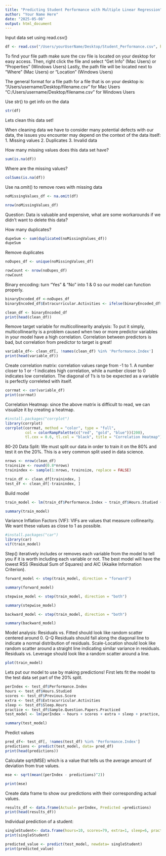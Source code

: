 ```yaml
---
title: "Predicting Student Performance with Multiple Linear Regression"
author: "Your Name Here"
date: "2025-05-08"
output: html_document
---
```


Input data set using read.csv()
```r
df <- read.csv("/Users/yourUserName/Desktop/Student_Performance.csv", header = TRUE)
```

To find your file path make sure the csv file is located on your desktop for easy access. 
Then, right click the file and select "Get Info" (Mac Users) or "Properties" (Windows Users)
Lastly, the path file will be located next to "Where" (Mac Users) or "Location" (Windows Users)

The general format for a file path for a file that is on your desktop is:
"/Users/username/Desktop/filename.csv" for Mac Users
"C:/Users/username/Desktop/filename.csv" for Windows Users

Use str() to get info on the data
```r
str(df)
```

Lets clean this data set!

When cleaning data we have to consider many potential defects with our data, the issues you encounter may depend on the context of the data itself:
1. Missing values
2. Duplicates
3. Invalid data

How many missing values does this data set have?
```r
sum(is.na(df))
```

Where are the missing values?
```r
colSums(is.na(df))
```

Use na.omit() to remove rows with missing data
```r
noMissingValues_df <- na.omit(df)

nrow(noMissingValues_df)
```

Question: Data is valuable and expensive, what are some workarounds if we didn't want to delete this data?

How many duplicates?
```r
dupeSum <- sum(duplicated(noMissingValues_df))
dupeSum
```

Remove duplicates
```r
noDupes_df <- unique(noMissingValues_df)

rowCount <- nrow(noDupes_df)
rowCount
```

Binary encoding: turn "Yes" & "No" into 1 & 0 so our model can function properly.
```r
binaryEncoded_df <-noDupes_df
binaryEncoded_df$Extracurricular.Activities <- ifelse(binaryEncoded_df$Extracurricular.Activities == "Yes", 1, 0)

clean_df <- binaryEncoded_df
print(head(clean_df))
```

Remove target variable for multicollinearity analysis:
To put it simply, multicollinearity is a problem caused when two or more predictor variables in your model have a high correlation. Correlation between predictors is bad, but correlation from predictor to target is great! 
```r
variable_df<- clean_df[, !names(clean_df) %in% 'Performance.Index']
print(head(variable_df))
```

Create correlation matrix: correlation values range from -1 to 1. A number closer to 1 or -1 indicates high correlation, while a number closer to 0 indicates low correlation. The diagonal of 1's is to be expected as a variable is perfectly correleted with itself. 
```r
corrmat <- cor(variable_df)
print(corrmat)
```

Correlation Heatmap: since the above matrix is difficult to read, we can visualize it by creating a heatmap.
```r
#install.packages("corrplot")
library(corrplot)
corrplot(corrmat, method = "color", type = "full", 
         col = colorRampPalette(c("red", "gold", "blue"))(200),
         tl.cex = 0.6, tl.col = "black", title = "Correlation Heatmap")
```

80-20 Data Split: We must split our data in order to train it on the 80% and test it on the 20%. This is a very common split used in data science.
```r
nrows <- nrow(clean_df)
trainsize <- round(0.8*nrows)
trainindex <- sample(1:nrows, trainsize, replace = FALSE)

train_df <- clean_df[trainindex, ]
test_df <- clean_df[-trainindex, ]
```

Build model
```r
train_model <- lm(train_df$Performance.Index ~ train_df$Hours.Studied + train_df$Previous.Scores + train_df$Extracurricular.Activities + train_df$Sleep.Hours + train_df$Sample.Question.Papers.Practiced, data = train_df)

summary(train_model)
```

Variance Inflation Factors (VIF): VIFs are values that measure collinearity. We want these values as close to 1 as possible.
```r
#install.packages("car")
library(car)
vif(train_model)
```

Step() iteratively includes or removes each variable from the model to tell you if it is worth including each variable or not. The best model will have the lowest RSS (Residual Sum of Squares) and AIC (Akaike Information Criterion).

```r
forward_model <- step(train_model, direction = "forward")

summary(forward_model)
```

```r
stepwise_model <- step(train_model, direction = "both")

summary(stepwise_model)
```

```r
backward_model <- step(train_model, direction = "both")

summary(backward_model)
```

Model analysis:
Residuals vs. Fitted should look like random scatter centered around 0.
Q-Q Residuals should fall along the diagonal line to indicate a normal distribution of residuals.
Scale-Location should look like random scatter around a straight line indicating similar variance in residuals.
Residuals vs. Leverage should look like a random scatter around a line.
```r
plot(train_model)
```

Lets put our model to use by making predictions! First lets fit the model to the test data set part of the 20% split.
```r
perIndex <- test_df$Performance.Index
hours <- test_df$Hours.Studied
scores <- test_df$Previous.Score
extra <- test_df$Extracurricular.Activities
sleep <- test_df$Sleep.Hours
practice <- test_df$Sample.Question.Papers.Practiced
test_model <- lm(perIndex ~ hours + scores + extra + sleep + practice, data = test_df)
```

```r
summary(test_model)
```

Predict values
```r
pred_df<- test_df[, !names(test_df) %in% 'Performance.Index']
predictions <- predict(test_model, data= pred_df)
print(head(predictions))
```

Calculate sqrt(MSE) which is a value that tells us the average amount of deviation from true values.
```r
mse <- sqrt(mean((perIndex - predictions)^2))

print(mse)
```

Create data frame to show our predictions with their corresponding actual values.
```r
results_df <- data.frame(Actual= perIndex, Predicted =predictions)
print(head(results_df))
```

Individual prediction of a student:
```r
singleStudent<- data.frame(hours=10, scores=79, extra=1, sleep=6, practice=2)
print(singleStudent)

predicted_value <- predict(test_model, newdata= singleStudent)
print(predicted_value)
```
















